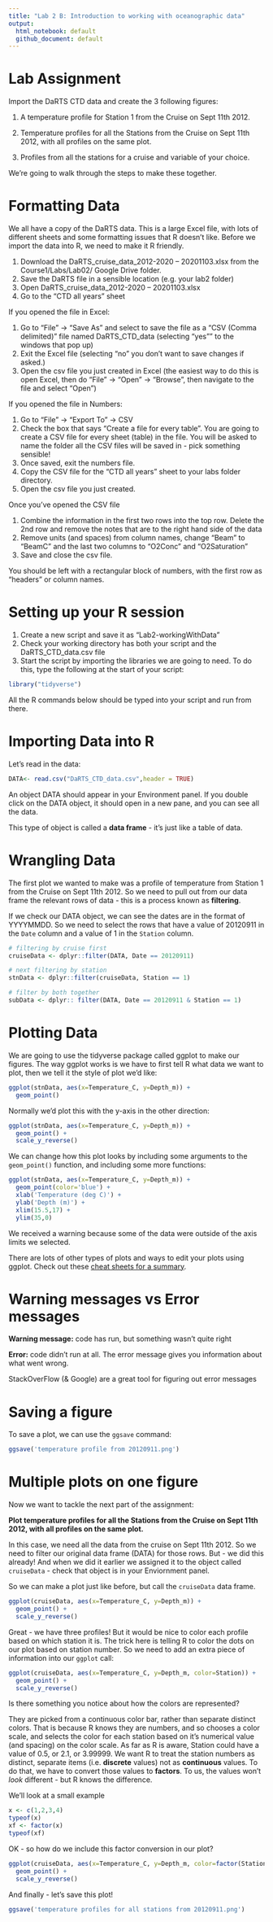 ```yaml
---
title: "Lab 2 B: Introduction to working with oceanographic data"
output: 
  html_notebook: default
  github_document: default
---
```


# Lab Assignment

Import the DaRTS CTD data and create the 3 following figures:

1) A temperature profile for Station 1 from the Cruise on Sept 11th 2012.

2) Temperature profiles for all the Stations from the Cruise on Sept 11th 2012, with all profiles on the same plot.

3) Profiles from all the stations for a cruise and variable of your choice.

We're going to walk through the steps to make these together.

# Formatting Data

We all have a copy of the DaRTS data. This is a large Excel file, with lots of different sheets and some formatting issues that R doesn't like. Before we import the data into R, we need to make it R friendly.

1. Download the DaRTS_cruise_data_2012-2020 – 20201103.xlsx from the Course1/Labs/Lab02/ Google Drive folder.
2. Save the DaRTS file in a sensible location (e.g. your lab2 folder)
2. Open DaRTS_cruise_data_2012-2020 – 20201103.xlsx
2. Go to the "CTD all years" sheet

If you opened the file in Excel:

1. Go to "File" -> "Save As" and select to save the file as a "CSV (Comma delimited)" file named DaRTS_CTD_data (selecting "yes"" to the windows that pop up)
2. Exit the Excel file (selecting "no" you don't want to save changes if asked.) 
3. Open the csv file you just created in Excel (the easiest way to do this is open Excel, then do "File" -> "Open" -> "Browse", then navigate to the file and select "Open")

If you opened the file in Numbers:

1. Go to "File" -> "Export To" -> CSV
2. Check the box that says "Create a file for every table". You are going to create a CSV file for every sheet (table) in the file. You will be asked to name the folder all the CSV files will be saved in - pick something sensible!
3. Once saved, exit the numbers file.
3. Copy the CSV file for the "CTD all years" sheet to your labs folder directory.
5. Open the csv file you just created.

Once you've opened the CSV file

1. Combine the information in the first two rows into the top row. Delete the 2nd row and remove the notes that are to the right hand side of the data
6. Remove units (and spaces) from column names, change "Beam" to "BeamC" and the last two columns to "O2Conc" and "O2Saturation"
7. Save and close the csv file.

You should be left with a rectangular block of numbers, with the first row as "headers" or column names.

# Setting up your R session

1. Create a new script and save it as "Lab2-workingWithData"
2. Check your working directory has both your script and the DaRTS_CTD_data.csv file
3. Start the script by importing the libraries we are going to need. To do this, type the following at the start of your script:

```r
library("tidyverse")
```

All the R commands below should be typed into your script and run from there.

# Importing Data into R

Let's read in the data:

```r
DATA<- read.csv("DaRTS_CTD_data.csv",header = TRUE)
```

An object DATA should appear in your Environment panel. If you double click on the DATA object, it should open in a new pane, and you can see all the data.

This type of object is called a **data frame** - it's just like a table of data.

# Wrangling Data

The first plot we wanted to make was a profile of temperature from Station 1 from the Cruise on Sept 11th 2012. So we need to pull out from our data frame the relevant rows of data - this is a process known as **filtering**. 

If we check our DATA object, we can see the dates are in the format of YYYYMMDD. So we need to select the rows that have a value of 20120911 in the `Date` column and a value of 1 in the `Station` column.

```r
# filtering by cruise first
cruiseData <- dplyr::filter(DATA, Date == 20120911)

# next filtering by station
stnData <- dplyr::filter(cruiseData, Station == 1)

# filter by both together
subData <- dplyr:: filter(DATA, Date == 20120911 & Station == 1)
```

# Plotting Data

We are going to use the tidyverse package called ggplot to make our figures. The way ggplot works is we have to first tell R what data we want to plot, then we tell it the style of plot we'd like:

```r
ggplot(stnData, aes(x=Temperature_C, y=Depth_m)) +
  geom_point()
```
Normally we'd plot this with the y-axis in the other direction:

```r
ggplot(stnData, aes(x=Temperature_C, y=Depth_m)) +
  geom_point() +
  scale_y_reverse()
```

We can change how this plot looks by including some arguments to the `geom_point()` function, and including some more functions:

```r
ggplot(stnData, aes(x=Temperature_C, y=Depth_m)) + 
  geom_point(color='blue') + 
  xlab('Temperature (deg C)') +
  ylab('Depth (m)') + 
  xlim(15.5,17) + 
  ylim(35,0)
```

We received a warning because some of the data were outside of the axis limits we selected.

There are lots of other types of plots and ways to edit your plots using ggplot. Check out these [cheat sheets for a summary](https://github.com/rstudio/cheatsheets/blob/master/data-visualization-2.1.pdf).

# Warning messages vs Error messages

**Warning message:** code has run, but something wasn’t quite right

**Error:** code didn’t run at all. The error message gives you information about what went wrong.

StackOverFlow (& Google) are a great tool for figuring out error messages

# Saving a figure

To save a plot, we can use the `ggsave` command:

```r
ggsave('temperature profile from 20120911.png')
```
# Multiple plots on one figure

Now we want to tackle the next part of the assignment:

**Plot temperature profiles for all the Stations from the Cruise on Sept 11th 2012, with all profiles on the same plot.**

In this case, we need all the data from the cruise on Sept 11th 2012. So we need to filter our original data frame (DATA) for those rows. But - we did this already! And when we did it earlier we assigned it to the object called `cruiseData` - check that object is in your Enviornment panel.

So we can make a plot just like before, but call the `cruiseData` data frame.

```r
ggplot(cruiseData, aes(x=Temperature_C, y=Depth_m)) +
  geom_point() +
  scale_y_reverse()
```
Great - we have three profiles! But it would be nice to color each profile based on which station it is. The trick here is telling R to color the dots on our plot based on station number. So we need to add an extra piece of information into our `ggplot` call:

```r
ggplot(cruiseData, aes(x=Temperature_C, y=Depth_m, color=Station)) +
  geom_point() +
  scale_y_reverse()
```
Is there something you notice about how the colors are represented? 

They are picked from a continuous color bar, rather than separate distinct colors. That is because R knows they are numbers, and so chooses a color scale, and selects the color for each station based on it's numerical value (and spacing) on the color scale. As far as R is aware, Station could have a value of 0.5, or 2.1, or 3.99999. We want R to treat the station numbers as distinct, separate items (i.e. **discrete** values) not as **continuous** values. To do that, we have to convert those values to **factors**. To us, the values won't *look* different - but R knows the difference.

We'll look at a small example

```r
x <- c(1,2,3,4)
typeof(x)
xf <- factor(x)
typeof(xf)
```

OK - so how do we include this factor conversion in our plot?

```r
ggplot(cruiseData, aes(x=Temperature_C, y=Depth_m, color=factor(Station))) +
  geom_point() +
  scale_y_reverse()
```
And finally - let's save this plot!

```r
ggsave('temperature profiles for all stations from 20120911.png')
```
